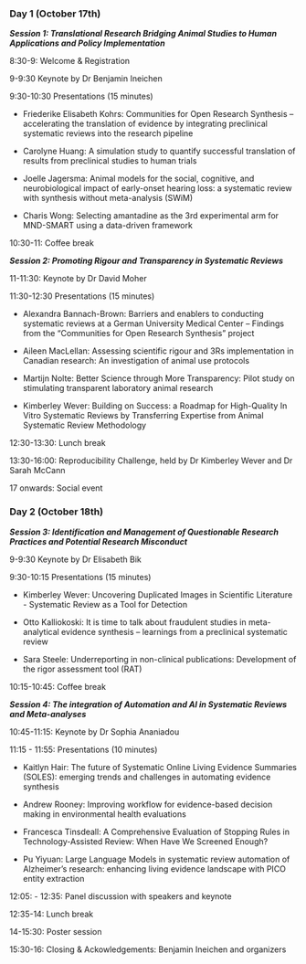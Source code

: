 ### Day 1 (October 17th)

***Session 1: Translational Research Bridging Animal Studies to Human Applications and Policy Implementation***

8:30-9: Welcome & Registration

9-9:30 Keynote by Dr Benjamin Ineichen

9:30-10:30 Presentations (15 minutes)

-   Friederike Elisabeth Kohrs: Communities for Open Research Synthesis – accelerating the translation of evidence by integrating preclinical systematic reviews into the research pipeline

-   Carolyne Huang: A simulation study to quantify successful translation of results from preclinical studies to human trials

-   Joelle Jagersma: Animal models for the social, cognitive, and neurobiological impact of early-onset hearing loss: a systematic review with synthesis without meta-analysis (SWiM)

-   Charis Wong: Selecting amantadine as the 3rd experimental arm for MND-SMART using a data-driven framework

10:30-11: Coffee break

***Session 2: Promoting Rigour and Transparency in Systematic Reviews***

11-11:30: Keynote by Dr David Moher

11:30-12:30 Presentations (15 minutes)

-   Alexandra Bannach-Brown: Barriers and enablers to conducting systematic reviews at a German University Medical Center – Findings from the “Communities for Open Research Synthesis” project

-   Aileen MacLellan: Assessing scientific rigour and 3Rs implementation in Canadian research: An investigation of animal use protocols

-   Martijn Nolte: Better Science through More Transparency: Pilot study on stimulating transparent laboratory animal research

-   Kimberley Wever: Building on Success: a Roadmap for High-Quality In Vitro Systematic Reviews by Transferring Expertise from Animal Systematic Review Methodology

12:30-13:30: Lunch break

13:30-16:00: Reproducibility Challenge, held by Dr Kimberley Wever and Dr Sarah McCann

17 onwards: Social event

### Day 2 (October 18th) 

***Session 3: Identification and Management of Questionable Research Practices and Potential Research Misconduct***

9-9:30 Keynote by Dr Elisabeth Bik

9:30-10:15 Presentations (15 minutes)

-   Kimberley Wever: Uncovering Duplicated Images in Scientific Literature - Systematic Review as a Tool for Detection

-   Otto Kalliokoski: It is time to talk about fraudulent studies in meta-analytical evidence synthesis – learnings from a preclinical systematic review

-   Sara Steele: Underreporting in non-clinical publications: Development of the rigor assessment tool (RAT)

10:15-10:45: Coffee break

***Session 4: The integration of Automation and AI in Systematic Reviews and Meta-analyses***

10:45-11:15: Keynote by Dr Sophia Ananiadou

11:15 - 11:55: Presentations (10 minutes)

-   Kaitlyn Hair: The future of Systematic Online Living Evidence Summaries (SOLES): emerging trends and challenges in automating evidence synthesis

-   Andrew Rooney: Improving workflow for evidence-based decision making in environmental health evaluations

-   Francesca Tinsdeall: A Comprehensive Evaluation of Stopping Rules in Technology-Assisted Review: When Have We Screened Enough?

-   Pu Yiyuan: Large Language Models in systematic review automation of Alzheimer’s research: enhancing living evidence landscape with PICO entity extraction

12:05: - 12:35: Panel discussion with speakers and keynote

12:35-14: Lunch break

14-15:30: Poster session

15:30-16: Closing & Ackowledgements: Benjamin Ineichen and organizers
